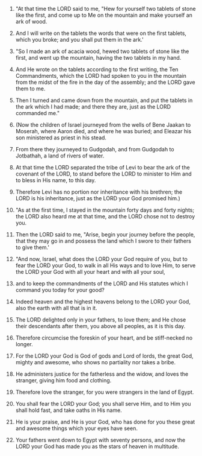 
1. "At that time the LORD said to me, "Hew for yourself two tablets of stone like the first, and come up to Me on the mountain and make yourself an ark of wood.

2. And I will write on the tablets the words that were on the first tablets, which you broke; and you shall put them in the ark.'

3. "So I made an ark of acacia wood, hewed two tablets of stone like the first, and went up the mountain, having the two tablets in my hand.

4. And He wrote on the tablets according to the first writing, the Ten Commandments, which the LORD had spoken to you in the mountain from the midst of the fire in the day of the assembly; and the LORD gave them to me.

5. Then I turned and came down from the mountain, and put the tablets in the ark which I had made; and there they are, just as the LORD commanded me."

6. (Now the children of Israel journeyed from the wells of Bene Jaakan to Moserah, where Aaron died, and where he was buried; and Eleazar his son ministered as priest in his stead.

7. From there they journeyed to Gudgodah, and from Gudgodah to Jotbathah, a land of rivers of water.

8. At that time the LORD separated the tribe of Levi to bear the ark of the covenant of the LORD, to stand before the LORD to minister to Him and to bless in His name, to this day.

9. Therefore Levi has no portion nor inheritance with his brethren; the LORD is his inheritance, just as the LORD your God promised him.)

10. "As at the first time, I stayed in the mountain forty days and forty nights; the LORD also heard me at that time, and the LORD chose not to destroy you.

11. Then the LORD said to me, "Arise, begin your journey before the people, that they may go in and possess the land which I swore to their fathers to give them.'

12. "And now, Israel, what does the LORD your God require of you, but to fear the LORD your God, to walk in all His ways and to love Him, to serve the LORD your God with all your heart and with all your soul,

13. and to keep the commandments of the LORD and His statutes which I command you today for your good?

14. Indeed heaven and the highest heavens belong to the LORD your God, also the earth with all that is in it.

15. The LORD delighted only in your fathers, to love them; and He chose their descendants after them, you above all peoples, as it is this day.

16. Therefore circumcise the foreskin of your heart, and be stiff-necked no longer.

17. For the LORD your God is God of gods and Lord of lords, the great God, mighty and awesome, who shows no partiality nor takes a bribe.

18. He administers justice for the fatherless and the widow, and loves the stranger, giving him food and clothing.

19. Therefore love the stranger, for you were strangers in the land of Egypt.

20. You shall fear the LORD your God; you shall serve Him, and to Him you shall hold fast, and take oaths in His name.

21. He is your praise, and He is your God, who has done for you these great and awesome things which your eyes have seen.

22. Your fathers went down to Egypt with seventy persons, and now the LORD your God has made you as the stars of heaven in multitude.


